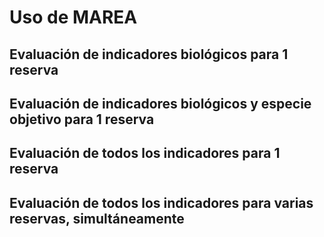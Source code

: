 # Uso de MAREA


## Evaluación de indicadores biológicos para 1 reserva

## Evaluación de indicadores biológicos y especie objetivo para 1 reserva

## Evaluación de todos los indicadores para 1 reserva

## Evaluación de todos los indicadores para varias reservas, simultáneamente